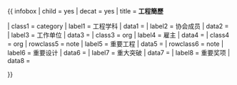 {{ infobox
| child     = yes
| decat     = yes <!-- remove from template:infobox tracking categories -->
| title     = '''工程簡歷'''

| class1    = category
| label1    = 工程学科
| data1     = {{{discipline|}}}
| label2    = 协会成员
| data2     = {{{institutions|}}}
| label3    = 工作单位
| data3     = {{{practice_name|}}}
| class3    = org
| label4    = 雇主
| data4     = {{{employer|}}}
| class4    = org
| rowclass5 = note
| label5    = 重要工程
| data5     = {{{significant_projects|}}}
| rowclass6 = note
| label6    = 重要设计
| data6     = {{{significant_design|}}}
| label7    = 重大突破
| data7     = {{{significant_advance|}}}
| label8    = 重要奖项
| data8     = {{{significant_awards|}}}

}}<noinclude>{{documentation|Template:Infobox engineer/doc}}</noinclude>
